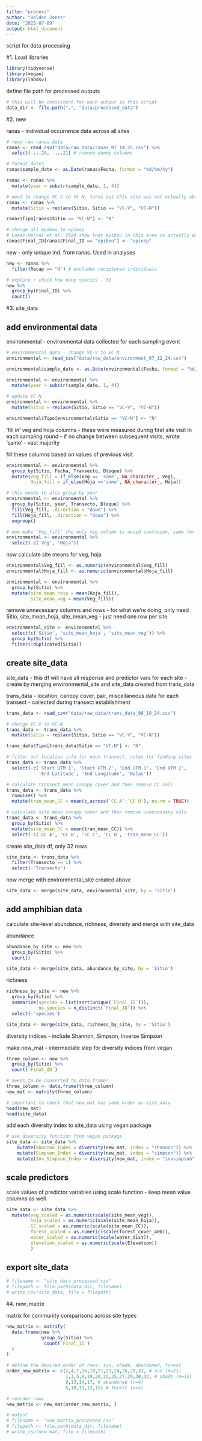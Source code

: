 ```yaml
---
title: "process"
author: "Holden Jones"
date: "2025-07-09"
output: html_document
---
```


script for data processing

#1. Load libraries

```r
library(tidyverse)
library(vegan)
library(labdsv)
```

define file path for processed outputs
```r
# this will be consistent for each output in this script
data_dir <- file.path(".", "data/processed_data")
```


#2. new

ranas - individual occurrence data across all sites
```r
# read raw ranas data
ranas <- read_csv("data/raw_data/ranas_07_14_25.csv") %>%
  select(-...20, -...21) # remove dummy columns 

# format dates
ranas$sample_date <- as.Date(ranas$Fecha, format = "%d/%m/%y")

ranas <- ranas %>%
  mutate(year = substr(sample_date, 1, 4))

# need to change VC-V to VC-N, turns out this site was not actually abandoned!
ranas <- ranas %>%
  mutate(Sitio = replace(Sitio, Sitio == "VC-V", "VC-N"))

ranas$Tipo[ranas$Sitio == "VC-N"] <- "N"

# change all epibou to epiesp 
# Lopez-Hervas et al. 2024 show that epibou in this area is actually epiesp
ranas$Final_ID[ranas$Final_ID == "epibou"] <- "epiesp"
```

new - only unique ind. from ranas. Used in analyses
```r
new <- ranas %>%
  filter(Recap == "N") # excludes recaptured individuals

# explore / check how many species - 31
new %>%
  group_by(Final_ID) %>%
  count()
```


#3. site_data

## add environmental data

environmental - environmental data collected for each sampling event
```r
# environmental data - change VC-V to VC-N
environmental <- read_csv("data/raw_data/environment_07_12_24.csv")

environmental$sample_date <- as.Date(environmental$Fecha, format = "%d/%m/%y")

environmental <- environmental %>%
  mutate(year = substr(sample_date, 1, 4))

# update VC-N
environmental <- environmental %>%
  mutate(Sitio = replace(Sitio, Sitio == "VC-V", "VC-N"))

environmental$Tipo[environmental$Sitio == "VC-N"] <- "N"
```

'fill in' veg and hoja columns
- these were measured during first site visit in each sampling round
- if no change between subsequent visits, wrote 'same' - vast majority

fill these columns based on values of previous visit
```r
environmental <- environmental %>%
  group_by(Sitio, Fecha, Transecto, Bloque) %>%
  mutate(Veg_fill = if_else(Veg == 'same', NA_character_, Veg),
         Hoja_fill = if_else(Hoja =='same', NA_character_, Hoja))

# this needs to also group by year
environmental <- environmental %>%
  group_by(Sitio, year, Transecto, Bloque) %>%
  fill(Veg_fill, .direction = "down") %>%
  fill(Hoja_fill, .direction = "down") %>%
  ungroup()

# now make 'Veg_fill' the only veg column to avoid confusion, same for Hoja
environmental <- environmental %>%
  select(-c('Veg', 'Hoja'))
```

now calculate site means for veg, hoja
```r
environmental$Veg_fill <- as.numeric(environmental$Veg_fill)
environmental$Hoja_fill <- as.numeric(environmental$Hoja_fill)

environmental <- environmental %>%
  group_by(Sitio) %>%
  mutate(site_mean_hoja = mean(Hoja_fill),
         site_mean_veg = mean(Veg_fill))
```

remove unnecessary columns and rows
- for what we're doing, only need Sitio, site_mean_hoja, site_mean_veg
- just need one row per site
```r
environmental_site <- environmental %>% 
  select(c('Sitio', 'site_mean_hoja', 'site_mean_veg')) %>%
  group_by(Sitio) %>%
  filter(!duplicated(Sitio))
```


## create site_data

site_data - this df will have all response and predictor vars for each site
- create by merging environmental_site and site_data created from trans_data

trans_data - location, canopy cover, pair, miscellaneous data for each transect
- collected during transect establishment
```r
trans_data <- read_csv("data/raw_data/trans_data_08_19_24.csv")

# change VC-V to VC-N
trans_data <- trans_data %>%
  mutate(Sitio = replace(Sitio, Sitio == "VC-V", "VC-N"))

trans_data$Tipo[trans_data$Sitio == "VC-N"] <- "N"

# filter out location info for each transect, notes for finding sites
trans_data <- trans_data %>%
  select(-c('Start UTM 1', 'Start UTM 2', 'End UTM 1', 'End UTM 2', 
            'End Latitude', 'End Longitude', 'Notas'))

# calculate transect mean canopy cover and then remove CC cols
trans_data <- trans_data %>%
  rowwise() %>%
  mutate(tran_mean_CC = mean(c_across(`CC A`:`CC D`), na.rm = TRUE))

# calculate site mean canopy cover and then remove unnecessary cols
trans_data <- trans_data %>%
  group_by(Sitio) %>%
  mutate(site_mean_CC = mean(tran_mean_CC)) %>%
  select(-c('CC A', 'CC B', 'CC C', 'CC D', 'tran_mean_CC'))
```

create site_data df, only 32 rows
```r
site_data <- trans_data %>% 
  filter(Transecto == 1) %>%
  select(-'Transecto')
```

now merge with environmental_site created above
```r
site_data <- merge(site_data, environmental_site, by = 'Sitio')
```


## add amphibian data

calculate site-level abundance, richness, diversity and merge with site_data

abundance
```r
abundance_by_site <- new %>%
  group_by(Sitio) %>%
  count()

site_data <- merge(site_data, abundance_by_site, by = 'Sitio')
```

richness
```r
richness_by_site <- new %>%
  group_by(Sitio) %>%
  summarize(species = list(sort(unique(`Final_ID`))),
            no_species = n_distinct(`Final_ID`)) %>%
  select(-'species')

site_data <- merge(site_data, richness_by_site, by = 'Sitio')
```

diversity indices
- include Shannon, Simpson, inverse Simpson

make new_mat - intermediate step for diversity indices from vegan
```r
three_column <- new %>%
  group_by(Sitio) %>%
  count(`Final_ID`)

# needs to be converted to data.frame!
three_column <- data.frame(three_column)
new_mat <- matrify(three_column)

# important to check that new_mat has same order as site_data
head(new_mat)
head(site_data)
```

add each diversity index to site_data using vegan package
```r
# use diversity function from vegan package
site_data <- site_data %>%
    mutate(Shannon_Index = diversity(new_mat, index = "shannon")) %>%
    mutate(Simpson_Index = diversity(new_mat, index = "simpson")) %>%
    mutate(Inv_Simpson_Index = diversity(new_mat, index = "invsimpson"))
```


## scale predictors

scale values of predictor variables using scale function
- keep mean value columns as well
```r
site_data <- site_data %>%
  mutate(veg_scaled = as.numeric(scale(site_mean_veg)),
         hoja_scaled = as.numeric(scale(site_mean_hoja)),
         CC_scaled = as.numeric(scale(site_mean_CC)),
         forest_scaled = as.numeric(scale(forest_cover_400)),
         water_scaled = as.numeric(scale(water_dist)),
         elevation_scaled = as.numeric(scale(Elevation))
         )
```


## export site_data

```r
# filename <- "site_data_processed.csv"
# filepath <- file.path(data_dir, filename)
# write_csv(site_data, file = filepath)
```


#4. new_matrix

matrix for community comparisons across site types
```r
new_matrix <- matrify(
  data.frame(new %>%
             group_by(Sitio) %>%
              count(`Final_ID`)
  )
)

# define the desired order of rows: sun, shade, abandoned, forest
order_new_matrix <- c(2,4,7,16,18,21,23,24,26,28,31, # sun (n=11)
                      1,3,5,8,19,20,22,25,27,29,30,32, # shade (n=12)
                      9,13,14,17, # abandoned (n=4)
                      6,10,11,12,15) # forest (n=5)

# reorder rows
new_matrix <- new_mat[order_new_matrix, ]

# output
# filename <- "new_matrix_processed.csv"
# filepath <- file.path(data_dir, filename)
# write_csv(new_mat, file = filepath)
```








